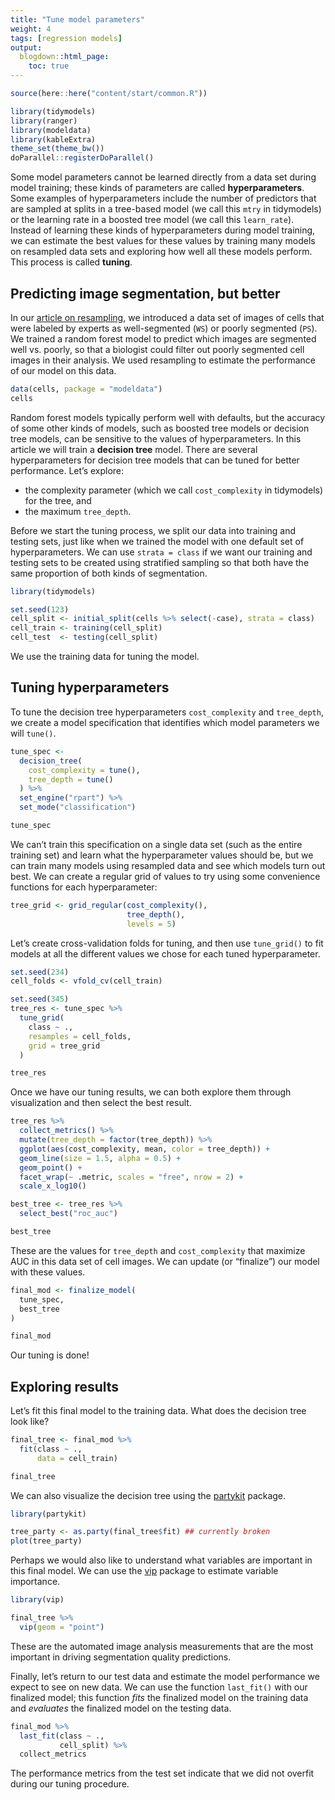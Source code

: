 ```yaml
---
title: "Tune model parameters"
weight: 4
tags: [regression models]
output:
  blogdown::html_page:
    toc: true
---
```


```r
source(here::here("content/start/common.R"))
```

```r
library(tidymodels)
library(ranger)
library(modeldata)
library(kableExtra)
theme_set(theme_bw())
doParallel::registerDoParallel()
```

Some model parameters cannot be learned directly from a data set during model training; these kinds of parameters are called **hyperparameters**. Some examples of hyperparameters include the number of predictors that are sampled at splits in a tree-based model (we call this `mtry` in tidymodels) or the learning rate in a boosted tree model (we call this `learn_rate`). Instead of learning these kinds of hyperparameters during model training, we can estimate the best values for these values by training many models on resampled data sets and exploring how well all these models perform. This process is called **tuning**.

## Predicting image segmentation, but better

In our [article on resampling](LINKTODO), we introduced a data set of images of cells that were labeled by experts as well-segmented (`WS`) or poorly segmented (`PS`). We trained a random forest model to predict which images are segmented well vs. poorly, so that a biologist could filter out poorly segmented cell images in their analysis. We used resampling to estimate the performance of our model on this data.

```r
data(cells, package = "modeldata")
cells
```

Random forest models typically perform well with defaults, but the accuracy of some other kinds of models, such as boosted tree models or decision tree models, can be sensitive to the values of hyperparameters. In this article we will train a **decision tree** model. There are several hyperparameters for decision tree models that can be tuned for better performance. Let's explore:

- the complexity parameter (which we call `cost_complexity` in tidymodels) for the tree, and
- the maximum `tree_depth`.

Before we start the tuning process, we split our data into training and testing sets, just like when we trained the model with one default set of hyperparameters. We can use `strata = class` if we want our training and testing sets to be created using stratified sampling so that both have the same proportion of both kinds of segmentation.

```r
library(tidymodels) 

set.seed(123)
cell_split <- initial_split(cells %>% select(-case), strata = class)
cell_train <- training(cell_split)
cell_test  <- testing(cell_split)
```

We use the training data for tuning the model.

## Tuning hyperparameters

To tune the decision tree hyperparameters `cost_complexity` and `tree_depth`, we create a model specification that identifies which model parameters we will `tune()`.

```r
tune_spec <- 
  decision_tree(
    cost_complexity = tune(),
    tree_depth = tune()
  ) %>% 
  set_engine("rpart") %>% 
  set_mode("classification")

tune_spec
```

We can't train this specification on a single data set (such as the entire training set) and learn what the hyperparameter values should be, but we can train many models using resampled data and see which models turn out best. We can create a regular grid of values to try using some convenience functions for each hyperparameter:

```r
tree_grid <- grid_regular(cost_complexity(),
                          tree_depth(),
                          levels = 5)
```

Let's create cross-validation folds for tuning, and then use `tune_grid()` to fit models at all the different values we chose for each tuned hyperparameter.

```r
set.seed(234)
cell_folds <- vfold_cv(cell_train)

set.seed(345)
tree_res <- tune_spec %>%
  tune_grid(
    class ~ .,
    resamples = cell_folds,
    grid = tree_grid
  )

tree_res
```

Once we have our tuning results, we can both explore them through visualization and then select the best result.

```r
tree_res %>%
  collect_metrics() %>%
  mutate(tree_depth = factor(tree_depth)) %>%
  ggplot(aes(cost_complexity, mean, color = tree_depth)) +
  geom_line(size = 1.5, alpha = 0.5) +
  geom_point() +
  facet_wrap(~ .metric, scales = "free", nrow = 2) +
  scale_x_log10()

best_tree <- tree_res %>%
  select_best("roc_auc")

best_tree
```

These are the values for `tree_depth` and `cost_complexity` that maximize AUC in this data set of cell images. We can update (or "finalize") our model with these values.

```r
final_mod <- finalize_model(
  tune_spec,
  best_tree
)

final_mod
```

Our tuning is done!

## Exploring results

Let's fit this final model to the training data. What does the decision tree look like?

```r
final_tree <- final_mod %>%
  fit(class ~ .,
      data = cell_train) 

final_tree
```

We can also visualize the decision tree using the [partykit](http://partykit.r-forge.r-project.org/partykit/) package.

```r
library(partykit)

tree_party <- as.party(final_tree$fit) ## currently broken
plot(tree_party)
```


Perhaps we would also like to understand what variables are important in this final model. We can use the [vip](https://koalaverse.github.io/vip/) package to estimate variable importance.

```r
library(vip)

final_tree %>%
  vip(geom = "point")
```

These are the automated image analysis measurements that are the most important in driving segmentation quality predictions.

Finally, let's return to our test data and estimate the model performance we expect to see on new data. We can use the function `last_fit()` with our finalized model; this function _fits_ the finalized model on the training data and _evaluates_ the finalized model on the testing data.

```r
final_mod %>%
  last_fit(class ~ ., 
           cell_split) %>%
  collect_metrics
```

The performance metrics from the test set indicate that we did not overfit during our tuning procedure.

